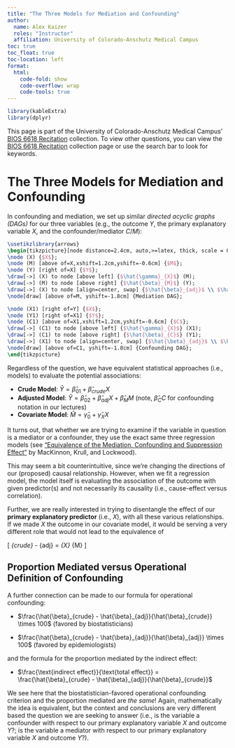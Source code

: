 ```yaml
---
title: "The Three Models for Mediation and Confounding"
author: 
  name: Alex Kaizer
  roles: "Instructor"
  affiliation: University of Colorado-Anschutz Medical Campus
toc: true
toc_float: true
toc-location: left
format:
  html:
    code-fold: show
    code-overflow: wrap 
    code-tools: true
---
```


```r
library(kableExtra)
library(dplyr)
```

This page is part of the University of Colorado-Anschutz Medical Campus' [BIOS 6618 Recitation](/recitation/index.qmd) collection. To view other questions, you can view the [BIOS 6618 Recitation](/recitation/index.qmd) collection page or use the search bar to look for keywords.

# The Three Models for Mediation and Confounding

In confounding and mediation, we set up similar *directed acyclic graphs (DAGs)* for our three variables (e.g., the outcome $Y$, the primary explanatory variable $X$, and the confounder/mediator $C$/$M$):

```tikz
\usetikzlibrary{arrows}
\begin{tikzpicture}[node distance=2.4cm, auto,>=latex, thick, scale = 0.5]
\node (X) {$X$};
\node (M) [above of=X,xshift=1.2cm,yshift=-0.6cm] {$M$};
\node (Y) [right of=X] {$Y$};
\draw[->] (X) to node [above left] {$\hat{\gamma}_{X}$} (M);
\draw[->] (M) to node [above right] {$\hat{\beta}_{M}$} (Y);
\draw[->] (X) to node [align=center, swap] {$\hat{\beta}_{adj}$ \\ $\hat{\beta}_{crude}$} (Y);
\node[draw] [above of=M, yshift=-1.8cm] {Mediation DAG};

\node (X1) [right of=Y] {$X$};
\node (Y1) [right of=X1] {$Y$};
\node (C1) [above of=X1,xshift=1.2cm,yshift=-0.6cm] {$C$};
\draw[->] (C1) to node [above left] {$\hat{\gamma}_{X}$} (X1);
\draw[->] (C1) to node [above right] {$\hat{\beta}_{C}$} (Y1);
\draw[->] (X1) to node [align=center, swap] {$\hat{\beta}_{adj}$ \\ $\hat{\beta}_{crude}$} (Y1);
\node[draw] [above of=C1, yshift=-1.8cm] {Confounding DAG};
\end{tikzpicture}
```

Regardless of the question, we have equivalent statistical approaches (i.e., models) to evaluate the potential associations:

* **Crude Model**: $\hat{Y}=\hat{\beta}_{01}+\hat{\beta}_{crude} X$
* **Adjusted Model**: $\hat{Y}=\hat{\beta}_{02}+\hat{\beta}_{adj} X + \hat{\beta}_{M} M$ (note, $\hat{\beta}_{C} C$ for confounding notation in our lectures)
* **Covariate Model**: $\hat{M} = \hat{\gamma}_{0} + \hat{\gamma}_{X} X$

It turns out, that whether we are trying to examine if the variable in question is a mediator or a confounder, they use the exact same three regression models (see ["Equivalence of the Mediation, Confounding and Suppression Effect"](https://www.ncbi.nlm.nih.gov/pmc/articles/PMC2819361/) by MacKinnon, Krull, and Lockwood).

This may seem a bit counterintuitive, since we're changing the directions of our (proposed) causal relationship. However, when we fit a regression model, the model itself is evaluating the association of the outcome with given predictor(s) and not necessarily its causality (i.e., cause-effect versus correlation).

Further, we are really interested in trying to disentangle the effect of our **primary explanatory predictor** (i.e., $X$), with all these various relationships. If we made $X$ the outcome in our covariate model, it would be serving a very different role that would not lead to the equivalence of 

\[ \hat{\beta}_{crude} - \hat{\beta}_{adj} = \hat{\gamma}_{X} \times \hat{\beta}_{M} \]

## Proportion Mediated versus Operational Definition of Confounding

A further connection can be made to our formula for operational confounding:

* $\frac{\hat{\beta}_{crude} - \hat{\beta}_{adj}}{\hat{\beta}_{crude}} \times 100$ (favored by biostatisticians)

* $\frac{\hat{\beta}_{crude} - \hat{\beta}_{adj}}{\hat{\beta}_{adj}} \times 100$ (favored by epidemiologists) 

and the formula for the proportion mediated by the indirect effect:

* $\frac{\text{indirect effect}}{\text{total effect}} = \frac{\hat{\beta}_{crude} - \hat{\beta}_{adj}}{\hat{\beta}_{crude}}$

We see here that the biostatistician-favored operational confounding criterion and the proportion mediated are *the same*! Again, mathematically the idea is equivalent, but the context and conclusions are very different based the question we are seeking to answer (i.e., is the variable a confounder with respect to our primary explanatory variable $X$ and outcome $Y$?; is the variable a mediator with respect to our primary explanatory variable $X$ and outcome $Y$?).


